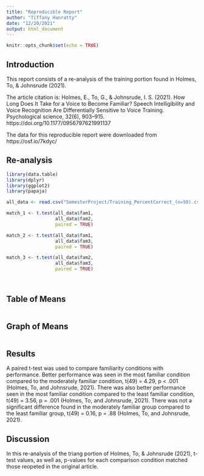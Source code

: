 ```yaml
---
title: "Reproducible Report"
author: "Tiffany Hanratty"
date: "12/20/2021"
output: html_document
---
```


```r
knitr::opts_chunk$set(echo = TRUE)
```

## Introduction
This report consists of a re-analysis of the training portion found in Holmes, To, & Johnsrude (2021).

The article citation is: Holmes, E., To, G., & Johnsrude, I. S. (2021). How Long Does It Take for a Voice to Become Familiar? Speech Intelligibility and Voice Recognition Are Differentially Sensitive to Voice Training. Psychological science, 32(6), 903–915. https://doi.org/10.1177/0956797621991137


The data for this reproducible report were downloaded from https://osf.io/7kdyc/


## Re-analysis

```r
library(data.table)
library(dplyr)
library(ggplot2)
library(papaja)

all_data <- read.csv("SemesterProject/Training_PercentCorrect_(n=50).csv")

match_1 <- t.test(all_data$fam1,
                  all_data$fam2,
                  paired = TRUE)

match_2 <- t.test(all_data$fam1,
                  all_data$fam3,
                  paired = TRUE)

match_3 <- t.test(all_data$fam2,
                  all_data$fam3,
                  paired = TRUE)
                
                


```

## Table of Means

```r


```

## Graph of Means

```r


```

## Results 

A paired t-test was used to compare familiarity conditions with performance. Better performance was seen in the most familiar condition  compared to the moderately familiar condition, t(49) = 4.29, p < .001 (Holmes, To, and Johnsrude, 2021). There was also better performance seen in the most familiar condition compared to the least familiar condition,  t(49) = 3.56, p = .001 (Holmes, To, and Johnsrude, 2021). There was not a significant difference found in the moderately familiar group compared to the least familiar group, t(49) = 0.16, p = .88 (Holmes, To, and Johnsrude, 2021).



## Discussion

In this re-analysis of the triang portion of Holmes, To, & Johnsrude (2021), t-test values, as well as, p-values for each comparison condition matched those reopeted in the original article. 




